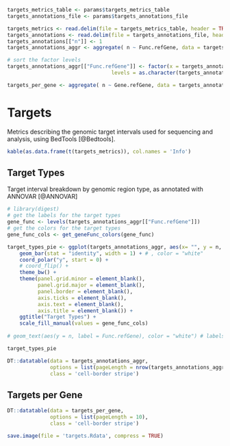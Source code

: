 ```r
targets_metrics_table <- params$targets_metrics_table
targets_annotations_file <- params$targets_annotations_file
```

```r
targets_metrics <- read.delim(file = targets_metrics_table, header = TRUE, sep = '\t', check.names = FALSE)
targets_annotations <- read.delim(file = targets_annotations_file, header = TRUE, sep = '\t', check.names = FALSE)
targets_annotations[["n"]] <- 1
targets_annotations_aggr <- aggregate( n ~ Func.refGene, data = targets_annotations, FUN = sum)

# sort the factor levels
targets_annotations_aggr[["Func.refGene"]] <- factor(x = targets_annotations_aggr[["Func.refGene"]], 
                                  levels = as.character(targets_annotations_aggr[order(targets_annotations_aggr[["n"]], decreasing = TRUE), "Func.refGene"]))

targets_per_gene <- aggregate( n ~ Gene.refGene, data = targets_annotations, FUN = sum)
```

# Targets

Metrics describing the genomic target intervals used for sequencing and analysis, using BedTools [@Bedtools].

```r
kable(as.data.frame(t(targets_metrics)), col.names = 'Info')
```

## Target Types

Target interval breakdown by genomic region type, as annotated with ANNOVAR [@ANNOVAR]

```r
# library(digest)
# get the labels for the target types
gene_func <- levels(targets_annotations_aggr[["Func.refGene"]])
# get the colors for the target types
gene_func_cols <- get_geneFunc_colors(gene_func)

target_types_pie <- ggplot(targets_annotations_aggr, aes(x= "", y = n, fill = Func.refGene)) + 
    geom_bar(stat = "identity", width = 1) + # , color = "white"
    coord_polar("y", start = 0) +
    # coord_flip() + 
    theme_bw() +
    theme(panel.grid.minor = element_blank(), 
          panel.grid.major = element_blank(), 
          panel.border = element_blank(), 
          axis.ticks = element_blank(), 
          axis.text = element_blank(), 
          axis.title = element_blank()) +
    ggtitle("Target Types") +
    scale_fill_manual(values = gene_func_cols)
    
# geom_text(aes(y = n, label = Func.refGene), color = "white") # labels do not fit well
```

```r
target_types_pie
```

```r
DT::datatable(data = targets_annotations_aggr,
              options = list(pageLength = nrow(targets_annotations_aggr)),
              class = 'cell-border stripe')
```

## Targets per Gene

```r
DT::datatable(data = targets_per_gene,
              options = list(pageLength = 10),
              class = 'cell-border stripe')
```

```r
save.image(file = 'targets.Rdata', compress = TRUE)
```
